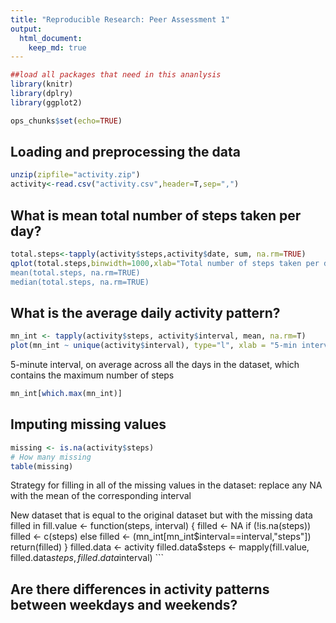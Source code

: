 ```yaml
---
title: "Reproducible Research: Peer Assessment 1"
output: 
  html_document:
    keep_md: true
---
```

```r
##load all packages that need in this ananlysis
library(knitr)
library(dplry)
library(ggplot2)
```
```r
ops_chunks$set(echo=TRUE)
```


## Loading and preprocessing the data
```r
unzip(zipfile="activity.zip")
activity<-read.csv("activity.csv",header=T,sep=",")
```
## What is mean total number of steps taken per day?
```r
total.steps<-tapply(activity$steps,activity$date, sum, na.rm=TRUE)
qplot(total.steps,binwidth=1000,xlab="Total number of steps taken per day)
mean(total.steps, na.rm=TRUE)
median(total.steps, na.rm=TRUE)
```

## What is the average daily activity pattern?
```r
mn_int <- tapply(activity$steps, activity$interval, mean, na.rm=T)
plot(mn_int ~ unique(activity$interval), type="l", xlab = "5-min interval")
```
5-minute interval, on average across all the days in the dataset, which contains the maximum number of steps
```r
mn_int[which.max(mn_int)]
```


## Imputing missing values
```r
missing <- is.na(activity$steps)
# How many missing
table(missing)
```
Strategy for filling in all of the missing values in the dataset: replace any NA with the mean of the corresponding interval

New dataset that is equal to the original dataset but with the missing data filled in
fill.value <- function(steps, interval) {
    filled <- NA
    if (!is.na(steps))
        filled <- c(steps)
    else
        filled <- (mn_int[mn_int$interval==interval,"steps"])
    return(filled)
}
filled.data <- activity
filled.data$steps <- mapply(fill.value, filled.data$steps, filled.data$interval)
```

## Are there differences in activity patterns between weekdays and weekends?
